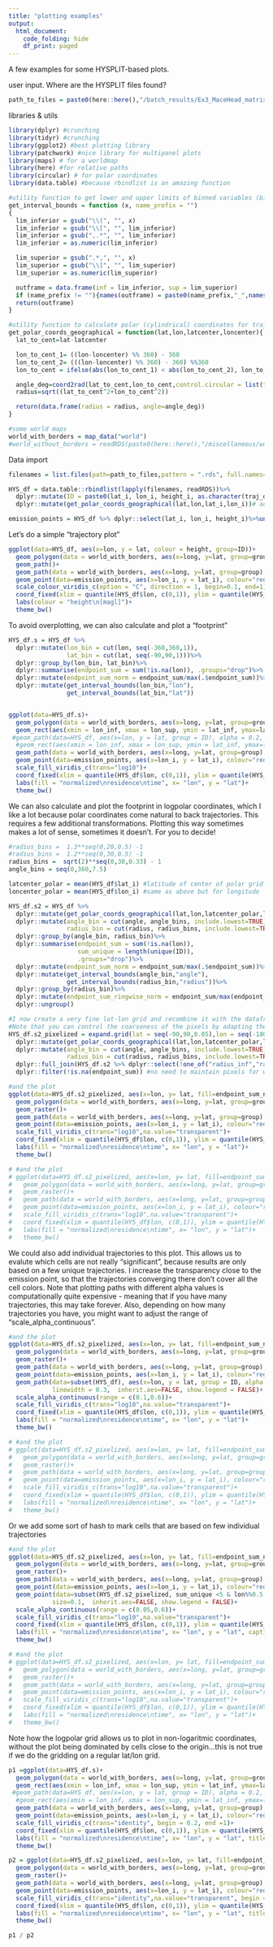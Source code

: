 ```yaml
---
title: "plotting examples"
output:
  html_document:
    code_folding: hide
    df_print: paged
---
```


A few examples for some HYSPLIT-based plots.

user input. Where are the HYSPLIT files found?
```r
path_to_files = paste0(here::here(),"/batch_results/Ex3_MaceHead_matrix/")
```


libraries & utils
```r
library(dplyr) #crunching
library(tidyr) #crunching
library(ggplot2) #best plotting library
library(patchwork) #nice library for multipanel plots
library(maps) # for a worldmap
library(here) #for relative paths
library(circular) # for polar coordinates
library(data.table) #because rbindlist is an amazing function

#utility function to get lower and upper limits of binned variables (bins obtained with the "cut" function)
get_interval_bounds = function (x, name_prefix = "")
{
  lim_inferior = gsub("\\(", "", x)
  lim_inferior = gsub("\\[", "", lim_inferior)
  lim_inferior = gsub(",.*", "", lim_inferior)
  lim_inferior = as.numeric(lim_inferior)

  lim_superior = gsub(".*,", "", x)
  lim_superior = gsub("\\]", "", lim_superior)
  lim_superior = as.numeric(lim_superior)

  outframe = data.frame(inf = lim_inferior, sup = lim_superior)
  if (name_prefix != ""){names(outframe) = paste0(name_prefix,"_",names(outframe))}
  return(outframe)
}

#utility function to calculate polar (cylindrical) coordinates for trajectory endpoints
get_polar_coords_geographical = function(lat,lon,latcenter,loncenter){
  lat_to_cent=lat-latcenter

  lon_to_cent_1= ((lon-loncenter) %% 360) - 360
  lon_to_cent_2= (((lon-loncenter) %% 360) - 360) %%360
  lon_to_cent = ifelse(abs(lon_to_cent_1) < abs(lon_to_cent_2), lon_to_cent_1, lon_to_cent_2)

  angle_deg=coord2rad(lat_to_cent,lon_to_cent,control.circular = list(type="angles", units = "degrees",modulo="2pi", zero=0))
  radius=sqrt((lat_to_cent^2+lon_to_cent^2))

  return(data.frame(radius = radius, angle=angle_deg))
}

#some world maps
world_with_borders = map_data("world")
#world_without_borders = readRDS(paste0(here::here(),"/miscellaneous/worldmap_continents.rds")) #a worldmap without country borders that I've created
```

Data import
```r
filenames = list.files(path=path_to_files,pattern = ".rds", full.names=TRUE) #getting the full path to all the files to be imported

HYS_df = data.table::rbindlist(lapply(filenames, readRDS))%>%
  dplyr::mutate(ID = paste0(lat_i, lon_i, height_i, as.character(traj_dt_i)))%>%
  dplyr::mutate(get_polar_coords_geographical(lat,lon,lat_i,lon_i))# adding polar coordinates for later plots

emission_points = HYS_df %>% dplyr::select(lat_i, lon_i, height_i)%>%unique()
```

Let's do a simple "trajectory plot"
```r
ggplot(data=HYS_df, aes(x=lon, y = lat, colour = height, group=ID))+
  geom_polygon(data = world_with_borders, aes(x=long, y=lat, group=group), color='transparent', fill="gray", inherit.aes=FALSE)+
  geom_path()+
  geom_path(data = world_with_borders, aes(x=long, y=lat, group=group), color='black', linewidth=0.7, inherit.aes=FALSE)+
  geom_point(data=emission_points, aes(x=lon_i, y = lat_i), colour="red", inherit.aes=FALSE)+
  scale_colour_viridis_c(option = "C", direction = 1, begin=0.1, end=1)+
  coord_fixed(xlim = quantile(HYS_df$lon, c(0,1)), ylim = quantile(HYS_df$lat, c(0,1)))+
  labs(colour = "height\n[magl]")+
  theme_bw()
```

To avoid overplotting, we can also calculate and plot a "footprint"
```r
HYS_df.s = HYS_df %>%
  dplyr::mutate(lon_bin = cut(lon, seq(-360,360,1)),
                lat_bin = cut(lat, seq(-90,90,1)))%>%
  dplyr::group_by(lon_bin, lat_bin)%>%
  dplyr::summarise(endpoint_sum = sum(!is.na(lon)), .groups="drop")%>%
  dplyr::mutate(endpoint_sum_norm = endpoint_sum/max(.$endpoint_sum))%>%
  dplyr::mutate(get_interval_bounds(lon_bin,"lon"),
                get_interval_bounds(lat_bin,"lat"))


ggplot(data=HYS_df.s)+
  geom_polygon(data = world_with_borders, aes(x=long, y=lat, group=group), color='transparent', fill="gray", inherit.aes=FALSE)+
  geom_rect(aes(xmin = lon_inf, xmax = lon_sup, ymin = lat_inf, ymax=lat_sup, fill = endpoint_sum_norm), alpha = 1)+
 #geom_path(data=HYS_df, aes(x=lon, y = lat, group = ID), alpha = 0.2, colour="black")+
  #geom_rect(aes(xmin = lon_inf, xmax = lon_sup, ymin = lat_inf, ymax=lat_sup, fill = endpoint_sum_norm), alpha = 0.3)+
  geom_path(data = world_with_borders, aes(x=long, y=lat, group=group), color='black', linewidth=0.7, inherit.aes=FALSE)+
  geom_point(data=emission_points, aes(x=lon_i, y = lat_i), colour="red", inherit.aes=FALSE)+
  scale_fill_viridis_c(trans="log10")+
  coord_fixed(xlim = quantile(HYS_df$lon, c(0,1)), ylim = quantile(HYS_df$lat, c(0,1)))+
  labs(fill = "normalized\nresidence\ntime", x= "lon", y = "lat")+
  theme_bw()
```



We can also calculate and plot the footprint in logpolar coordinates, which I like a lot because polar coordinates come natural to back trajectories. This requires a few additional transformations. Plotting this way sometimes makes a lot of sense, sometimes it doesn't. For you to decide!
```r


#radius_bins =  1.3**seq(0,20,0.5) -1
#radius_bins =  1.2**seq(0,30,0.5) -1
radius_bins =  sqrt(2)**seq(0,30,0.33) - 1
angle_bins = seq(0,360,7.5)

latcenter_polar = mean(HYS_df$lat_i) #latitude of center of polar grid. I'm taking the mean, because if you have a matrix of emission points, you might want to have the center of the matrix as origin for the polar grid
loncenter_polar = mean(HYS_df$lon_i) #same as above but for longitude

HYS_df.s2 = HYS_df %>%
  dplyr::mutate(get_polar_coords_geographical(lat,lon,latcenter_polar,loncenter_polar))%>%
  dplyr::mutate(angle_bin = cut(angle, angle_bins, include.lowest=TRUE),
                radius_bin = cut(radius, radius_bins, include.lowest=TRUE))%>%
  dplyr::group_by(angle_bin, radius_bin)%>%
  dplyr::summarise(endpoint_sum = sum(!is.na(lon)), 
                   sum_unique = length(unique(ID)),
                   .groups="drop")%>%
  dplyr::mutate(endpoint_sum_norm = endpoint_sum/max(.$endpoint_sum))%>%
  dplyr::mutate(get_interval_bounds(angle_bin,"angle"),
                get_interval_bounds(radius_bin,"radius"))%>%
  dplyr::group_by(radius_bin)%>%
  dplyr::mutate(endpoint_sum_ringwise_norm = endpoint_sum/max(endpoint_sum))%>%
  dplyr::ungroup()

#I now create a very fine lat-lon grid and recombine it with the dataframe above. This way, we achieve to "pixelize" the polar coordinates! This is convenient for plotting. 
#Note that you can control the coarseness of the pixels by adapting the latitude and longitude vectors in expand.grid. Care though, the finer the grid, the more computational effort!
HYS_df.s2_pixelized = expand.grid(lat = seq(-90,90,0.05),lon = seq(-180,180,0.05))%>%
  dplyr::mutate(get_polar_coords_geographical(lat,lon,latcenter_polar,loncenter_polar))%>%
  dplyr::mutate(angle_bin = cut(angle, angle_bins, include.lowest=TRUE),
                radius_bin = cut(radius, radius_bins, include.lowest=TRUE))%>%
  dplyr::full_join(HYS_df.s2 %>% dplyr::select(!one_of("radius_inf","radius_sup")))%>%
  dplyr::filter(!is.na(endpoint_sum)) #no need to maintain pixels for which no trajectory information is available!
```


```r
#and the plot
ggplot(data=HYS_df.s2_pixelized, aes(x=lon, y= lat, fill=endpoint_sum_norm))+
  geom_polygon(data = world_with_borders, aes(x=long, y=lat, group=group), color='transparent', fill="gray", inherit.aes=FALSE)+
  geom_raster()+
  geom_path(data = world_with_borders, aes(x=long, y=lat, group=group), color='black', linewidth=0.7, inherit.aes=FALSE)+
  geom_point(data=emission_points, aes(x=lon_i, y = lat_i), colour="red", inherit.aes=FALSE)+
  scale_fill_viridis_c(trans="log10",na.value="transparent")+
  coord_fixed(xlim = quantile(HYS_df$lon, c(0,1)), ylim = quantile(HYS_df$lat, c(0,1)))+
  labs(fill = "normalized\nresidence\ntime", x= "lon", y = "lat")+
  theme_bw()

# #and the plot
# ggplot(data=HYS_df.s2_pixelized, aes(x=lon, y= lat, fill=endpoint_sum_ringwise_norm))+
#   geom_polygon(data = world_with_borders, aes(x=long, y=lat, group=group), color='transparent', fill="gray", inherit.aes=FALSE)+
#   geom_raster()+
#   geom_path(data = world_with_borders, aes(x=long, y=lat, group=group), color='black', linewidth=0.7, inherit.aes=FALSE)+
#   geom_point(data=emission_points, aes(x=lon_i, y = lat_i), colour="red", inherit.aes=FALSE)+
#   scale_fill_viridis_c(trans="log10",na.value="transparent")+
#   coord_fixed(xlim = quantile(HYS_df$lon, c(0,1)), ylim = quantile(HYS_df$lat, c(0,1)))+
#   labs(fill = "normalized\nresidence\ntime", x= "lon", y = "lat")+
#   theme_bw()
```


We could also add individual trajectories to this plot. This allows us to evalute which cells are not really "significant", because results are only based on a few unique trajectories. I increase the transparency close to the emission point, so that the trajectories converging there don't cover all the cell colors. Note that plotting paths with different alpha values is computationally quite expensive - meaning that if you have many trajectories, this may take forever. Also, depending on how many trajectories you have, you might want to adjust the range of "scale_alpha_continuous".
```r
#and the plot
ggplot(data=HYS_df.s2_pixelized, aes(x=lon, y= lat, fill=endpoint_sum_norm))+
  geom_polygon(data = world_with_borders, aes(x=long, y=lat, group=group), color='transparent', fill="gray", inherit.aes=FALSE)+
  geom_raster()+
  geom_path(data = world_with_borders, aes(x=long, y=lat, group=group), color='black', linewidth=0.7, inherit.aes=FALSE)+
  geom_point(data=emission_points, aes(x=lon_i, y = lat_i), colour="red", inherit.aes=FALSE)+
  geom_path(data=subset(HYS_df), aes(x=lon, y = lat, group = ID, alpha = radius), colour = "red", 
            linewidth = 0.3,  inherit.aes=FALSE, show.legend = FALSE)+
  scale_alpha_continuous(range = c(0.1,0.6))+
  scale_fill_viridis_c(trans="log10",na.value="transparent")+
  coord_fixed(xlim = quantile(HYS_df$lon, c(0,1)), ylim = quantile(HYS_df$lat, c(0,1)))+
  labs(fill = "normalized\nresidence\ntime", x= "lon", y = "lat")+
  theme_bw()

# #and the plot
# ggplot(data=HYS_df.s2_pixelized, aes(x=lon, y= lat, fill=endpoint_sum_ringwise_norm))+♦
#   geom_polygon(data = world_with_borders, aes(x=long, y=lat, group=group), color='transparent', fill="gray", inherit.aes=FALSE)+
#   geom_raster()+
#   geom_path(data = world_with_borders, aes(x=long, y=lat, group=group), color='black', linewidth=0.7, inherit.aes=FALSE)+
#   geom_point(data=emission_points, aes(x=lon_i, y = lat_i), colour="red", inherit.aes=FALSE)+
#   scale_fill_viridis_c(trans="log10",na.value="transparent")+
#   coord_fixed(xlim = quantile(HYS_df$lon, c(0,1)), ylim = quantile(HYS_df$lat, c(0,1)))+
#   labs(fill = "normalized\nresidence\ntime", x= "lon", y = "lat")+
#   theme_bw()
```


Or we add some sort of hash to mark cells that are based on few individual trajectories
```r
#and the plot
ggplot(data=HYS_df.s2_pixelized, aes(x=lon, y= lat, fill=endpoint_sum_norm))+
  geom_polygon(data = world_with_borders, aes(x=long, y=lat, group=group), color='transparent', fill="gray", inherit.aes=FALSE)+
  geom_raster()+
  geom_path(data = world_with_borders, aes(x=long, y=lat, group=group), color='black', linewidth=0.7, inherit.aes=FALSE)+
  geom_point(data=emission_points, aes(x=lon_i, y = lat_i), colour="red", inherit.aes=FALSE)+
  geom_point(data=subset(HYS_df.s2_pixelized, sum_unique <5 & lon%%0.5 == 0 & lat %% 0.5 == 0), aes(x=lon, y = lat), colour = "white",
            size=0.1,  inherit.aes=FALSE, show.legend = FALSE)+
  scale_alpha_continuous(range = c(0.05,0.6))+
  scale_fill_viridis_c(trans="log10",na.value="transparent")+
  coord_fixed(xlim = quantile(HYS_df$lon, c(0,1)), ylim = quantile(HYS_df$lat, c(0,1)))+
  labs(fill = "normalized\nresidence\ntime", x= "lon", y = "lat", caption = "white dotted cells are traversed by less than 5 individual trajectories")+
  theme_bw()

# #and the plot
# ggplot(data=HYS_df.s2_pixelized, aes(x=lon, y= lat, fill=endpoint_sum_ringwise_norm))+
#   geom_polygon(data = world_with_borders, aes(x=long, y=lat, group=group), color='transparent', fill="gray", inherit.aes=FALSE)+
#   geom_raster()+
#   geom_path(data = world_with_borders, aes(x=long, y=lat, group=group), color='black', linewidth=0.7, inherit.aes=FALSE)+
#   geom_point(data=emission_points, aes(x=lon_i, y = lat_i), colour="red", inherit.aes=FALSE)+
#   scale_fill_viridis_c(trans="log10",na.value="transparent")+
#   coord_fixed(xlim = quantile(HYS_df$lon, c(0,1)), ylim = quantile(HYS_df$lat, c(0,1)))+
#   labs(fill = "normalized\nresidence\ntime", x= "lon", y = "lat")+
#   theme_bw()
```




Note how the logpolar grid allows us to plot in non-logaritmic coordinates, without the plot being dominated by cells close to the origin...this is not true if we do the gridding on a regular lat/lon grid. 
```r
p1 =ggplot(data=HYS_df.s)+
  geom_polygon(data = world_with_borders, aes(x=long, y=lat, group=group), color='transparent', fill="gray", inherit.aes=FALSE)+
  geom_rect(aes(xmin = lon_inf, xmax = lon_sup, ymin = lat_inf, ymax=lat_sup, fill = endpoint_sum_norm), alpha = 1)+
 #geom_path(data=HYS_df, aes(x=lon, y = lat, group = ID), alpha = 0.2, colour="black")+
  #geom_rect(aes(xmin = lon_inf, xmax = lon_sup, ymin = lat_inf, ymax=lat_sup, fill = endpoint_sum_norm), alpha = 0.3)+
  geom_path(data = world_with_borders, aes(x=long, y=lat, group=group), color='black', linewidth=0.7, inherit.aes=FALSE)+
  geom_point(data=emission_points, aes(x=lon_i, y = lat_i), colour="red", inherit.aes=FALSE)+
  scale_fill_viridis_c(trans="identity", begin = 0.2, end =1)+
  coord_fixed(xlim = quantile(HYS_df$lon, c(0,1)), ylim = quantile(HYS_df$lat, c(0,1)))+
  labs(fill = "normalized\nresidence\ntime", x= "lon", y = "lat", title = "regular lat/lon grid - linear color scale")+
  theme_bw()

p2 = ggplot(data=HYS_df.s2_pixelized, aes(x=lon, y= lat, fill=endpoint_sum_norm))+
  geom_polygon(data = world_with_borders, aes(x=long, y=lat, group=group), color='transparent', fill="gray", inherit.aes=FALSE)+
  geom_raster()+
  geom_path(data = world_with_borders, aes(x=long, y=lat, group=group), color='black', linewidth=0.7, inherit.aes=FALSE)+
  geom_point(data=emission_points, aes(x=lon_i, y = lat_i), colour="red", inherit.aes=FALSE)+
  scale_fill_viridis_c(trans="identity",na.value="transparent", begin = 0.2, end=1)+
  coord_fixed(xlim = quantile(HYS_df$lon, c(0,1)), ylim = quantile(HYS_df$lat, c(0,1)))+
  labs(fill = "normalized\nresidence\ntime", x= "lon", y = "lat", title = "logpolar grid - linear color scale")+
  theme_bw()

p1 / p2
```



